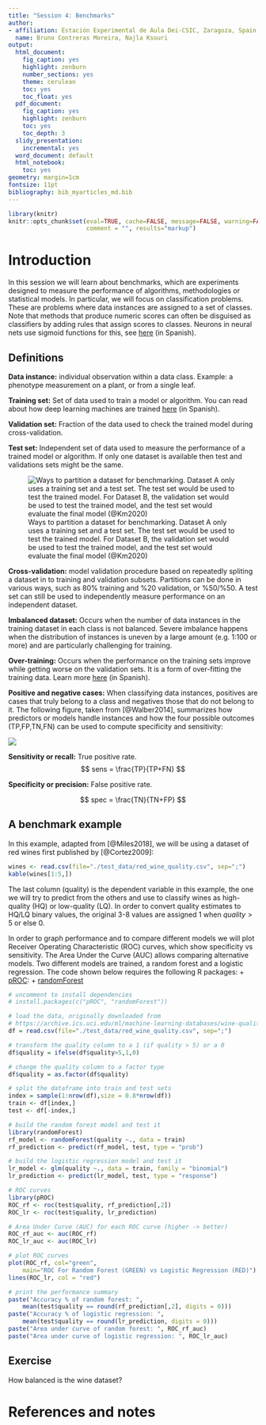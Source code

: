 ```yaml
---
title: "Session 4: Benchmarks"
author:
- affiliation: Estación Experimental de Aula Dei-CSIC, Zaragoza, Spain 
  name: Bruno Contreras Moreira, Najla Ksouri
output:
  html_document:
    fig_caption: yes
    highlight: zenburn
    number_sections: yes
    theme: cerulean
    toc: yes
    toc_float: yes
  pdf_document:
    fig_caption: yes
    highlight: zenburn
    toc: yes
    toc_depth: 3
  slidy_presentation:
    incremental: yes
  word_document: default
  html_notebook: 
    toc: yes
geometry: margin=1cm
fontsize: 11pt
bibliography: bib_myarticles_md.bib
---
```


```r
library(knitr)
knitr::opts_chunk$set(eval=TRUE, cache=FALSE, message=FALSE, warning=FALSE, 
                      comment = "", results="markup")
```

# Introduction

In this session we will learn about benchmarks, which are experiments designed to measure the performance of algorithms, methodologies or statistical models. In particular, we will focus on classification problems. These are problems where data instances are assigned to a set of classes.  Note that methods that produce numeric scores can often be disguised as classifiers by adding rules that assign scores to classes. Neurons in neural nets use sigmoid functions for this, see [here](https://bioinfoperl.blogspot.com/2020/04/propagacion-en-una-red-neuronal.html) (in Spanish).

## Definitions

**Data instance:** individual observation within a data class. Example: a phenotype measurement on a plant, or from a single leaf.

**Training set:** Set of data used to train a model or algorithm. You can read about how deep learning machines are trained [here](https://bioinfoperl.blogspot.com/2020/05/entrenamiento-de-una-red-neuronal.html) (in Spanish).

**Validation set:** Fraction of the data used to check the trained model during cross-validation.

**Test set:** Independent set of data used to measure the performance of a trained model or algorithm. If only one dataset is available then test and validations sets might be the same.

![Ways to partition a dataset for benchmarking. Dataset A only uses a training set and a test set. The test set would be used to test the trained model. For Dataset B, the validation set would be used to test the trained model, and the test set would evaluate the final model (@Km2020)](./pics/ML_dataset_training_validation_test_sets.png)

**Cross-validation:** model validation procedure based on repeatedly spliting a dataset in to training and validation subsets. Partitions can be done in various ways, such as 80% training and %20 validation, or %50/%50. A test set can still be used to independently measure performance on an independent dataset.

**Imbalanced dataset:** Occurs when the number of data instances in the training dataset in each class is not balanced. Severe imbalance happens when the distribution of instances is uneven by a large amount (e.g. 1:100 or more) and are particularly challenging for training.

**Over-training:** Occurs when the performance on the training sets improve while getting worse on the validation sets. It is a form of over-fitting the training data. Learn more [here](https://bioinfoperl.blogspot.com/2020/05/sobreentrenamiento-de-una-red-neuronal.html) (in Spanish).

**Positive and negative cases:** When classifying data instances, positives are cases that truly belong to a class and negatives those that do not belong to it. The following figure, taken from [@Walber2014], summarizes how predictors or models handle instances and how the four possible outcomes (TP,FP,TN,FN) can be used to compute specificity and sensitivity:

![](./pics/Sensitivity_and_specificity.png)

**Sensitivity or recall:** True positive rate.
$$ sens = \frac{TP}{TP+FN} $$

**Specificity or precision:** False positive rate.

$$ spec = \frac{TN}{TN+FP} $$

## A benchmark example

In this example, adapted from [@Miles2018], we will be using a dataset of red wines first published by [@Cortez2009]:

```r
wines <- read.csv(file="./test_data/red_wine_quality.csv", sep=";")
kable(wines[1:5,])
```

The last column (quality) is the dependent variable in this example, the one we will try to predict from the others and use to classify wines as high-quality (HQ) or low-quality (LQ). In order to convert quality estimates to HQ/LQ binary values, the original 3-8 values are assigned 1 when $quality > 5$ or else 0. 

In order to graph performance and to compare different models we will plot 
Receiver Operating Characteristic (ROC) curves, which show specificity vs sensitivity.
The Area Under the Curve (AUC) allows comparing alternative models.
Two different models are trained, a random forest and a logistic regression.
The code shown below requires the following R packages:
+ [pROC](https://cran.r-project.org/web/packages/pROC/index.html):
+ [randomForest](https://cran.r-project.org/web/packages/randomForest/index.html)


```r
# uncomment to install dependencies
# install.packages(c("pROC", "randomForest"))

# load the data, originally downloaded from
# https://archive.ics.uci.edu/ml/machine-learning-databases/wine-quality/
df = read.csv(file="./test_data/red_wine_quality.csv", sep=";")

# transform the quality column to a 1 (if quality > 5) or a 0
df$quality = ifelse(df$quality>5,1,0)

# change the quality column to a factor type
df$quality = as.factor(df$quality)

# split the dataframe into train and test sets
index = sample(1:nrow(df),size = 0.8*nrow(df))
train <- df[index,]
test <- df[-index,]

# build the random forest model and test it
library(randomForest)
rf_model <- randomForest(quality ~., data = train)
rf_prediction <- predict(rf_model, test, type = "prob")

# build the logistic regression model and test it
lr_model <- glm(quality ~., data = train, family = "binomial")
lr_prediction <- predict(lr_model, test, type = "response")

# ROC curves
library(pROC)
ROC_rf <- roc(test$quality, rf_prediction[,2])
ROC_lr <- roc(test$quality, lr_prediction)

# Area Under Curve (AUC) for each ROC curve (higher -> better)
ROC_rf_auc <- auc(ROC_rf)
ROC_lr_auc <- auc(ROC_lr)

# plot ROC curves
plot(ROC_rf, col="green", 
	main="ROC For Random Forest (GREEN) vs Logistic Regression (RED)")
lines(ROC_lr, col = "red")

# print the performance summary
paste("Accuracy % of random forest: ", 
	mean(test$quality == round(rf_prediction[,2], digits = 0)))
paste("Accuracy % of logistic regression: ", 
	mean(test$quality == round(lr_prediction, digits = 0)))
paste("Area under curve of random forest: ", ROC_rf_auc)
paste("Area under curve of logistic regression: ", ROC_lr_auc)
```

## Exercise


How balanced is the wine dataset?

# References and notes

